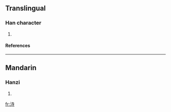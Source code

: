 ==Translingual==
===Han character===
{{Han char|rn=85|rad=水|as=06|sn=9|four=|canj=水土木戈 (EGDI)}}
# {{defn|Han|sort=水06}}
====References====
{{Han ref|kx=0620.070|dkj=17376|dj=1015.110|hdz=31601.080|uh=6D14|ud=27924}}

----
==Mandarin==
===Hanzi===
{{cmn-hanzi|pin=[[zhǐ]] (zhi3)|wg=chih<sup>3</sup>}}
# {{defn|Mandarin}}

[[fr:洔]]